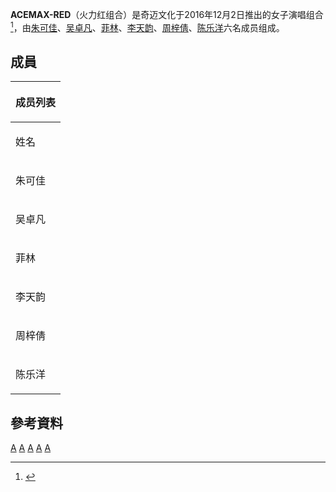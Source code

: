 {{艺人
|type=组合
|姓名 = ACEMAX-RED
|图片 = 
|图片尺寸 = 
|图片简介 = 
|音乐类型 = 
|出道地点 = {{CHNML}}
|出道日期 = 
|出道作 = 
|代表作 =  
|著名角色 = 
|活跃年代 = 2016年至今
|唱片公司 = 
|经纪公司 = 
|网站 = 
|IMDb = 
|现任成员 = [[朱可佳|朱可佳]]、[[吴卓凡|吴卓凡]]、[[菲林|菲林]]、[[李天韵|李天韵]]、[[周梓倩|周梓倩]]、[[陈乐洋|陈乐洋]]
|过往成员 = 
}}

'''ACEMAX-RED'''（火力红组合）是奇迈文化于2016年12月2日推出的女子演唱组合<ref>{{Cite web|title=女团ACEMAX-RED校园三部曲 “启晨”出发-搜狐音乐|url=http://music.yule.sohu.com/20170227/n481847027.shtml?qq-pf-to=pcqq.c2c|accessdate=2020-07-19|work=music.yule.sohu.com|archive-date=2020-07-19|archive-url=https://web.archive.org/web/20200719200018/http://music.yule.sohu.com/20170227/n481847027.shtml?qq-pf-to=pcqq.c2c|dead-url=no}}</ref>，由[[朱可佳|朱可佳]]、[[吴卓凡|吴卓凡]]、[[菲林|菲林]]、[[李天韵|李天韵]]、[[周梓倩|周梓倩]]、[[陈乐洋|陈乐洋]]六名成员组成。

==成員==
{| class="wikitable sortable collapsible" style="text-align:center;"
! colspan="6" |成员列表
|-
! 姓名
! 外文名
! 出生地<ref>{{Cite web|title=女团“唱跳时代”来临？ACEMAX-RED组合成员资料介绍|url=https://www.sohu.com/a/353732317_120151668|accessdate=2020-11-01|4=|archive-date=2020-11-07|archive-url=https://web.archive.org/web/20201107205744/https://www.sohu.com/a/353732317_120151668|dead-url=no}}</ref>
! 年龄
! 團內擔當
! 相关团体、节目与发展
|-
|朱可佳
| Kaga
|[[江苏|江苏]][[苏州|苏州]]
|{{birth_date_and_age|1993|07|10}}
| 队长、副主唱、副领舞
| 《[[加油！美少女|加油！美少女]]》
|-
| 吴卓凡
|  Bomi
|[[江苏|江苏]][[苏州|苏州]]
|{{birth_date_and_age|1995|09|26}}
| 舞蹈、Rap
|《[[加油！美少女|加油！美少女]]》、《[[The_Unit|The Unit]]》、《[[下一站传奇|下一站传奇]]》、《[[這！就是街舞第三季|這！就是街舞3]]》
|-
| 菲林
|  Feeling
|[[上海|上海]]
|{{birth_date_and_age|1995|10|16}}
|  主唱、乐器、创作
|
|-
| 李天韵
| Lena
|[[山东|山东]]
|{{birth_date_and_age|1998|05|28}}
| 舞蹈
| 《[[The_Unit|The Unit]]》、《[[创造101|创造101]]》
|-
| 周梓倩
| Jennifer
|[[上海|上海]]
|{{birth_date_and_age|1998|08|14}}
| Rap
| 《[[加油！美少女|加油！美少女]]》、《[[青春有你2|青春有你2]]》、《[[中国新说唱|中国新说唱2020]]》
|-
| 陈乐洋
| Angela
|[[江苏|江苏]][[太仓|太仓]]
|{{birth_date_and_age|2000|07|20}}
| 主唱、老幺
| 《[[加油！美少女|加油！美少女]]》
|}

== 參考資料 ==
{{reflist|3}}

[[Category:華語流行音樂團體|A]]
[[Category:中国演唱团体|A]]
[[Category:女子音乐团体|A]]
[[Category:中国女子演唱团体|A]]
[[Category:2016年成立的音乐团体|A]]
